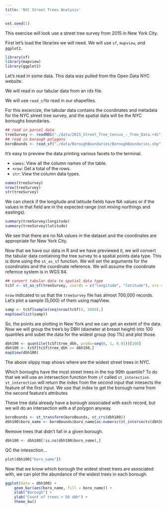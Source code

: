```yaml
---
title: 'NYC Street Trees Analysis'
---
```


```r

set.seed(1)

```

This exercise will look use a street tree survey from 2015 in New York City.

First let's load the libraries we will need. We will use `sf`, `mapview`, and `ggplot2`.

```r

library(sf)
library(mapview)
library(ggplot2)

```

Let's read in some data. This data was pulled from the Open Data NYC website. 

We will read in our tabular data from an rds file.

We will use `read_sf `to read in our shapefiles.

For this excercize, the tabular data contains the coordinates and metadata for the NYC street tree survey, and the spatial data will be the NYC boroughs boundaries.

```r

## read in parcel data
treeSurvey <- readRDS("./data/2015_Street_Tree_Census_-_Tree_Data.rds")
## read in borough polygons
boroBounds <- read_sf("./data/BoroughBoundaries/BoroughBoundaries.shp")

```

It's easy to preview the data printing various facets to the terminal.

* `names`: View all the column names of the table.
* `nrow `: Get a total of the rows.
* `str  `: View the column data types.

```r

names(treeSurvey)
nrow(treeSurvey)
str(treeSurvey)

```

We can check if the longitude and latitude fields have NA values or if the values in that field are in the expected range (not mixing northings and eastings).

```r

summary(treeSurvey$longitude)
summary(treeSurvey$latitude)

```

We see that there are no NA values in the dataset and the coordinates are appropriate for New York City.

Now that we have our data in R and we have previewed it, we will convert the tabular data containing the tree survey to a spatial points data type. This is done using the `st_as_sf` function. We will set the arguments for the coordinates and the coordinate reference. We will assume the coordinate refernce system is in WGS 84.

```r

## convert tabular data to spatial data type
tcSf <- st_as_sf(treeSurvey, coords = c("longitude", "latitude"), crs = 4326)

```

`nrow` indicated to us that the `treeSurvey` file has almost 700,000 records. Let's plot a sample (5,000) of them using mapView.

```r

samp <- tcSf[sample(seq(nrow(tcSf)), 5000),]
mapView(list(samp))

```

So, the points are plotting in New York and we can get an extent of the data. Now we will group the tree's by DBH (diameter at breast height) into 100 quantiles and subet the data for the widest group (top 1%) and plot those.

```r

dbh100 <- quantile(tcSf$tree_dbh, probs=seq(0, 1, 0.01))[100]
dbh100 <- tcSf[tcSf$tree_dbh >= dbh100,]
mapView(dbh100)

```

The above slippy map shows where are the widest street trees in NYC. 

Which boroughs have the most street trees in the top 99th quantile? To do that we will use an intersection function from `sf` called `st_interection`. `st_interection` will return the index from the second input that intesects the feature of the first input. We use that index to get the borough name from the second feature's attributes

These tree data already have a borough associated with each record, but we will do an intersection with a sf polygon anyway.

```r

boroBounds <- st_transform(boroBounds, st_crs(dbh100))
dbh100$boro_name <- boroBounds$boro_name[as.numeric(st_intersects(dbh100, boroBounds))]

```

Remove trees that didn't fall in a given borough.

```r

dbh100 <- dbh100[!is.na(dbh100$boro_name),]

```

QC the intesection...

```r

plot(dbh100["boro_name"])

```

Now that we know which borough the widest street trees are associated with, we can plot the abundance of the widest trees in each borough.

```r

ggplot(data = dbh100) +
    geom_bar(aes(boro_name, fill = boro_name)) +
    xlab("Borough") + 
    ylab("Count of trees > 50 dbh") +
    theme_bw()

```

